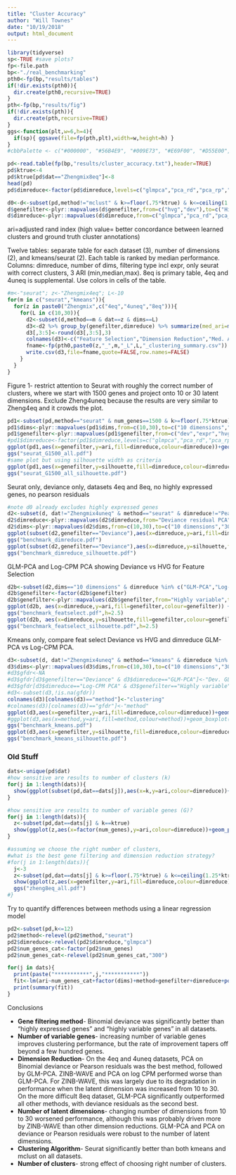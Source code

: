 ```yaml
---
title: "Cluster Accuracy"
author: "Will Townes"
date: "10/19/2018"
output: html_document
---
```


```r
library(tidyverse)
sp<-TRUE #save plots?
fp<-file.path
bp<-"./real_benchmarking"
pth0<-fp(bp,"results/tables")
if(!dir.exists(pth0)){
  dir.create(pth0,recursive=TRUE)
}
pth<-fp(bp,"results/fig")
if(!dir.exists(pth)){
  dir.create(pth,recursive=TRUE)
}
ggs<-function(plt,w=6,h=4){
  if(sp){ ggsave(file=fp(pth,plt),width=w,height=h) }
}
#cbbPalette <- c("#000000", "#56B4E9", "#009E73", "#E69F00", "#D55E00", "#0072B2", "#CC79A7", "#F0E442")

pd<-read.table(fp(bp,"results/cluster_accuracy.txt"),header=TRUE)
pd$ktrue<-4
pd$ktrue[pd$dat=="Zhengmix8eq"]<-8
head(pd)
pd$dimreduce<-factor(pd$dimreduce,levels=c("glmpca","pca_rd","pca_rp","zinbwave","pca_log"))

d0<-d<-subset(pd,method!="mclust" & k>=floor(.75*ktrue) & k<=ceiling(1.25*ktrue) & num_genes==1500 & genefilter!="expr")
d$genefilter<-plyr::mapvalues(d$genefilter,from=c("hvg","dev"),to=c("Highly variable","Deviance"))
d$dimreduce<-plyr::mapvalues(d$dimreduce,from=c("glmpca","pca_rd","pca_rp","zinbwave","pca_log"),to=c("GLM-PCA","Deviance residual PCA","Pearson residual PCA","ZINB-WAVE","Log-CPM PCA"))
```

ari=adjusted rand index (high value= better concordance between learned clusters and ground truth cluster annotations)

Twelve tables: separate table for each dataset (3), number of dimensions (2), and kmeans/seurat (2). Each table is ranked by median performance. Columns: dimreduce, number of dims, filtering type incl expr, only seurat with correct clusters, 3 ARI (min,median,max). 8eq is primary table, 4eq and 4uneq is supplemental. Use colors in cells of the table.

```r
#m<-"seurat"; z<-"Zhengmix4eq"; L<-10
for(m in c("seurat","kmeans")){
  for(z in paste0("Zhengmix",c("4eq","4uneq","8eq"))){
    for(L in c(10,30)){
      d2<-subset(d,method==m & dat==z & dims==L)
      d3<-d2 %>% group_by(genefilter,dimreduce) %>% summarize(med_ari=median(ari),min_ari=min(ari),max_ari=max(ari)) %>% arrange(desc(med_ari))
      d3[,3:5]<-round(d3[,3:5],3)
      colnames(d3)<-c("Feature Selection","Dimension Reduction","Med. ARI","Min. ARI","Max. ARI")
      fname<-fp(pth0,paste0(z,"_",m,"_L",L,"_clustering_summary.csv"))
      write.csv(d3,file=fname,quote=FALSE,row.names=FALSE)
    }
  }
}
```

Figure 1- restrict attention to Seurat with roughly the correct number of clusters, where we start with 1500 genes and project onto 10 or 30 latent dimensions. Exclude Zheng4uneq because the results are very similar to Zheng4eq and it crowds the plot.

```r
pd1<-subset(pd,method=="seurat" & num_genes==1500 & k>=floor(.75*ktrue) & k<=ceiling(1.25*ktrue) & dat!="Zhengmix4uneq")
pd1$dims<-plyr::mapvalues(pd1$dims,from=c(10,30),to=c("10 dimensions","30 dimensions"))
pd1$genefilter<-plyr::mapvalues(pd1$genefilter,from=c("dev","expr","hvg"),to=c("Deviance","Highly expressed","Highly variable"))
#pd1$dimreduce<-factor(pd1$dimreduce,levels=c("glmpca","pca_rd","pca_rp","pca_log","zinbwave"))#,ordered=TRUE)
ggplot(pd1,aes(x=genefilter,y=ari,fill=dimreduce,colour=dimreduce))+geom_boxplot()+facet_grid(dims~dat,scales="free")+theme_bw()+ylab("adjusted Rand Index")+xlab("feature selection")+theme(axis.text.x=element_text(angle=15,hjust=1))
ggs("seurat_G1500_all.pdf")
#same plot but using silhouette width as criteria
ggplot(pd1,aes(x=genefilter,y=silhouette,fill=dimreduce,colour=dimreduce))+geom_boxplot()+facet_grid(dims~dat,scales="free")+theme_bw()+ylab("silhouette coefficient")+xlab("feature selection")+theme(axis.text.x=element_text(angle=15,hjust=1))
ggs("seurat_G1500_all_silhouette.pdf")
```

Seurat only, deviance only, datasets 4eq and 8eq, no highly expressed genes, no pearson residuals

```r
#note d0 already excludes highly expressed genes
d2<-subset(d, dat!="Zhengmix4uneq" & method=="seurat" & dimreduce!="Pearson residual PCA")
d2$dimreduce<-plyr::mapvalues(d2$dimreduce,from="Deviance residual PCA",to="Dev. resid. PCA")
d2$dims<-plyr::mapvalues(d2$dims,from=c(10,30),to=c("10 dimensions","30 dimensions"))
ggplot(subset(d2,genefilter=="Deviance"),aes(x=dimreduce,y=ari,fill=dimreduce,colour=dimreduce))+geom_boxplot()+theme_bw()+facet_grid(dims~dat)+theme(axis.text.x=element_text(angle=20,hjust=1),axis.title.x=element_blank(),legend.position = "none")+ylab("adjusted Rand index")
ggs("benchmark_dimreduce.pdf")
ggplot(subset(d2,genefilter=="Deviance"),aes(x=dimreduce,y=silhouette,fill=dimreduce,colour=dimreduce))+geom_boxplot()+theme_bw()+facet_grid(dims~dat)+theme(axis.text.x=element_text(angle=20,hjust=1),axis.title.x=element_blank(),legend.position = "none")+ylab("silhouette coefficient")
ggs("benchmark_dimreduce_silhouette.pdf")
```

GLM-PCA and Log-CPM PCA showing Deviance vs HVG for Feature Selection

```r
d2b<-subset(d2,dims=="10 dimensions" & dimreduce %in% c("GLM-PCA","Log-CPM PCA"))
d2b$genefilter<-factor(d2b$genefilter)
d2b$genefilter<-plyr::mapvalues(d2b$genefilter,from="Highly variable",to="Highly variable genes")
ggplot(d2b, aes(x=dimreduce,y=ari,fill=genefilter,colour=genefilter)) +geom_boxplot()+facet_wrap(~dat,scales="fixed",nrow=1) +theme_bw()+ylab("adjusted Rand index") +theme(legend.position="bottom", axis.title.x=element_blank())+labs(fill=NULL,color=NULL)#+labs(fill="feature selection",colour="feature selection")
ggs("benchmark_featselect.pdf",h=2.5)
ggplot(d2b, aes(x=dimreduce,y=silhouette,fill=genefilter,colour=genefilter)) +geom_boxplot()+facet_wrap(~dat,scales="fixed",nrow=1) +theme_bw()+ylab("silhouette coefficient")+theme(legend.position="bottom", axis.title.x=element_blank())+labs(fill=NULL,color=NULL)#+labs(fill="feature selection",colour="feature selection")
ggs("benchmark_featselect_silhouette.pdf",h=2.5)
```

Kmeans only, compare feat select Deviance vs HVG and dimreduce GLM-PCA vs Log-CPM PCA.

```r
d3<-subset(d, dat!="Zhengmix4uneq" & method=="kmeans" & dimreduce %in% c("Log-CPM PCA","GLM-PCA"))
d3$dims<-plyr::mapvalues(d3$dims,from=c(10,30),to=c("10 dimensions","30 dimensions"))
#d3$gfdr<-NA
#d3$gfdr[d3$genefilter=="Deviance" & d3$dimreduce=="GLM-PCA"]<-"Dev. GLM-PCA"
#d3$gfdr[d3$dimreduce=="Log-CPM PCA" & d3$genefilter=="Highly variable"]<-"HVG log-CPM PCA"
#d3<-subset(d3,!is.na(gfdr))
colnames(d3)[colnames(d3)=="method"]<-"clustering"
#colnames(d3)[colnames(d3)=="gfdr"]<-"method"
ggplot(d3,aes(x=genefilter,y=ari,fill=dimreduce,colour=dimreduce))+geom_boxplot()+facet_grid(dims~dat)+theme_bw()+ylab("adjusted Rand index")+xlab("feature selection")
#ggplot(d3,aes(x=method,y=ari,fill=method,colour=method))+geom_boxplot()+facet_grid(dims~dat)+theme_bw()+ylab("adjusted Rand index")
ggs("benchmark_kmeans.pdf")
ggplot(d3,aes(x=genefilter,y=silhouette,fill=dimreduce,colour=dimreduce))+geom_boxplot()+facet_grid(dims~dat)+theme_bw()+ylab("silhouette coefficient")+xlab("feature selection")
ggs("benchmark_kmeans_silhouette.pdf")
```

### Old Stuff

```r
dats<-unique(pd$dat)
#how sensitive are results to number of clusters (k)
for(j in 1:length(dats)){
  show(ggplot(subset(pd,dat==dats[j]),aes(x=k,y=ari,colour=dimreduce))+geom_point()+facet_grid(dims~method,scales="free_x")+ggtitle(dats[j]))
}

#how sensitive are results to number of variable genes (G)?
for(j in 1:length(dats)){
  z<-subset(pd,dat==dats[j] & k==ktrue)
  show(ggplot(z,aes(x=factor(num_genes),y=ari,colour=dimreduce))+geom_point()+facet_grid(dims~method)+ggtitle(dats[j]))
}

#assuming we choose the right number of clusters,
#what is the best gene filtering and dimension reduction strategy?
#for(j in 1:length(dats)){
  j<-3
  z<-subset(pd,dat==dats[j] & k>=floor(.75*ktrue) & k<=ceiling(1.25*ktrue))
  show(ggplot(z,aes(x=genefilter,y=ari,fill=dimreduce,colour=dimreduce))+geom_boxplot()+facet_grid(dims~method)+theme_bw())#+ggtitle(dats[j]))
  ggs("zheng8eq_all.pdf")
#}
```

Try to quantify differences between methods using a linear regression model

```r
pd2<-subset(pd,k<=12)
pd2$method<-relevel(pd2$method,"seurat")
pd2$dimreduce<-relevel(pd2$dimreduce,"glmpca")
pd2$num_genes_cat<-factor(pd2$num_genes)
pd2$num_genes_cat<-relevel(pd2$num_genes_cat,"300")

for(j in dats){
  print(paste("***********",j,"***********"))
  fit<-lm(ari~num_genes_cat+factor(dims)+method+genefilter+dimreduce+poly(k-ktrue,2),data=subset(pd2,dat==j))
  print(summary(fit))
}
```

Conclusions

* **Gene filtering method**- Binomial deviance was significantly better than "highly expressed genes" and "highly variable genes" in all datasets.
* **Number of variable genes**- increasing number of variable genes improves clustering performance, but the rate of improvement tapers off beyond a few hundred genes. 
* **Dimension Reduction**- On the 4eq and 4uneq datasets, PCA on Binomial deviance or Pearson residuals was the best method, followed by GLM-PCA. ZINB-WAVE and PCA on log CPM performed worse than GLM-PCA. For ZINB-WAVE, this was largely due to its degradation in performance when the latent dimension was increased from 10 to 30. On the more difficult 8eq dataset, GLM-PCA significantly outperformed all other methods, with deviance residuals as the second best.
* **Number of latent dimensions**- changing number of dimensions from 10 to 30 worsened performance, although this was probably driven more by ZINB-WAVE than other dimension reductions. GLM-PCA and PCA on deviance or Pearson residuals were robust to the number of latent dimensions.
* **Clustering Algorithm**- Seurat significantly better than both kmeans and mclust on all datasets.
* **Number of clusters**- strong effect of choosing right number of clusters.
